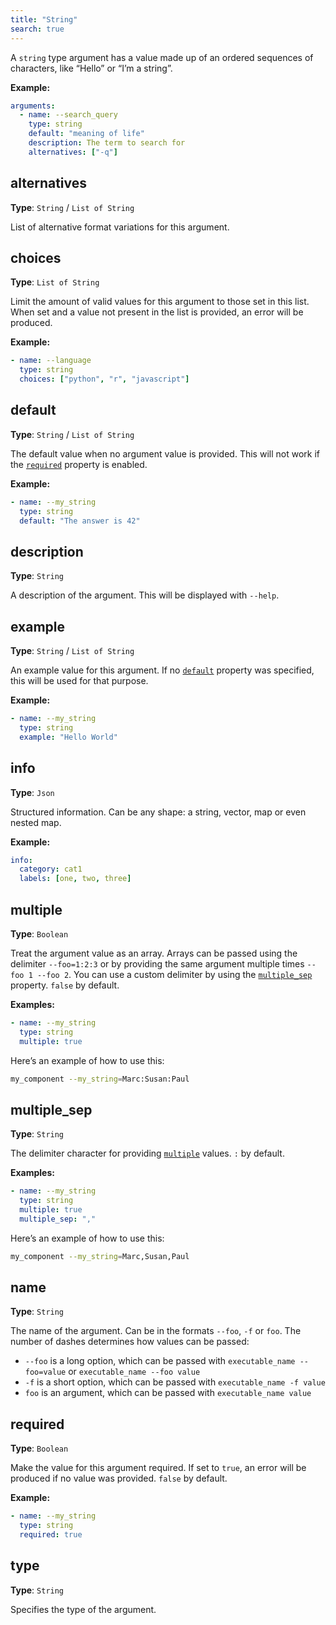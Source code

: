 ```yaml
---
title: "String"
search: true
---
```


A `string` type argument has a value made up of an ordered sequences of characters, like "Hello" or "I'm a string".

**Example:**

```yaml
arguments:
  - name: --search_query
    type: string
    default: "meaning of life"
    description: The term to search for
    alternatives: ["-q"]

```

## alternatives

**Type**: `String` / `List of String`

List of alternative format variations for this argument.

## choices

**Type**: `List of String`

Limit the amount of valid values for this argument to those set in this list. When set and a value not present in the list is provided, an error will be produced.

**Example:**

```yaml
- name: --language
  type: string
  choices: ["python", "r", "javascript"]

```

## default

**Type**: `String` / `List of String`

The default value when no argument value is provided. This will not work if the [`required`](#required) property is enabled.

**Example:**

```yaml
- name: --my_string
  type: string
  default: "The answer is 42"

```

## description

**Type**: `String`

A description of the argument. This will be displayed with `--help`.

## example

**Type**: `String` / `List of String`

An example value for this argument. If no [`default`](#default) property was specified, this will be used for that purpose.

**Example:**

```yaml
- name: --my_string
  type: string
  example: "Hello World"

```

## info

**Type**: `Json`

Structured information. Can be any shape: a string, vector, map or even nested map.

**Example:**

```yaml
info:
  category: cat1
  labels: [one, two, three]
```

## multiple

**Type**: `Boolean`

Treat the argument value as an array. Arrays can be passed using the delimiter `--foo=1:2:3` or by providing the same argument multiple times `--foo 1 --foo 2`. You can use a custom delimiter by using the [`multiple_sep`](#multiple_sep) property. `false` by default.

**Examples:**

```yaml
- name: --my_string
  type: string
  multiple: true

```

Here's an example of how to use this:

```bash
my_component --my_string=Marc:Susan:Paul
```

## multiple_sep

**Type**: `String`

The delimiter character for providing [`multiple`](#multiple) values. `:` by default.

**Examples:**

```yaml
- name: --my_string
  type: string
  multiple: true
  multiple_sep: ","

```

Here's an example of how to use this:

```bash
my_component --my_string=Marc,Susan,Paul
```

## name

**Type**: `String`

The name of the argument. Can be in the formats `--foo`, `-f` or `foo`. The number of dashes determines how values can be passed:  

  - `--foo` is a long option, which can be passed with `executable_name --foo=value` or `executable_name --foo value`
  - `-f` is a short option, which can be passed with `executable_name -f value`
  - `foo` is an argument, which can be passed with `executable_name value`  


## required

**Type**: `Boolean`

Make the value for this argument required. If set to `true`, an error will be produced if no value was provided. `false` by default.

**Example:**

```yaml
- name: --my_string
  type: string
  required: true

```

## type

**Type**: `String`

Specifies the type of the argument.

